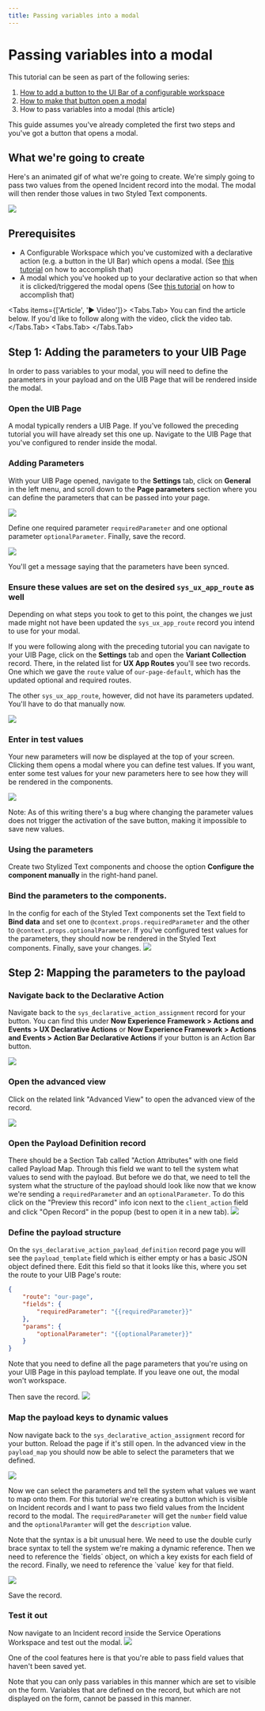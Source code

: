 ```yaml
---
title: Passing variables into a modal
---
```



# Passing variables into a modal

This tutorial can be seen as part of the following series:

1. [How to add a button to the UI Bar of a configurable workspace](./guide-adding-a-button-to-the-ui-action-bar.mdx)
2. [How to make that button open a modal](./guide-opening-a-modal-with-declarative-actions.mdx)
3. How to pass variables into a modal (this article)

This guide assumes you've already completed the first two steps and you've got a button that opens a modal.

## What we're going to create

Here's an animated gif of what we're going to create. We're simply going to pass two values from the opened Incident record into the modal. The modal will then render those values in two Styled Text components.

![](/assets/20231130054128.gif)

## Prerequisites

-   A Configurable Workspace which you've customized with a declarative action (e.g. a button in the UI Bar) which opens a modal. (See [this tutorial](/configurable-workspaces/declarative-actions/ui-action-bar) on how to accomplish that)
-   A modal which you've hooked up to your declarative action so that when it is clicked/triggered the modal opens (See [this tutorial](/opening-modal-from-a-record-in-configurable-workspaces.mdx) on how to accomplish that)

<Tabs items={['Article', '▶️ Video']}>
  <Tabs.Tab>
   <Callout type="info">
   You can find the article below. If you'd like to follow along with the video, click the video tab.
   </Callout>
  </Tabs.Tab>
  <Tabs.Tab><YouTube id="80027gKyXfw" /> </Tabs.Tab>
</Tabs>

## Step 1: Adding the parameters to your UIB Page

In order to pass variables to your modal, you will need to define the parameters in your payload and on the UIB Page that will be rendered inside the modal.

<Steps>

### Open the UIB Page

A modal typically renders a UIB Page. If you've followed the preceding tutorial you will have already set this one up. Navigate to the UIB Page that you've configured to render inside the modal.

### Adding Parameters

With your UIB Page opened, navigate to the **Settings** tab, click on **General** in the left menu, and scroll down to the **Page parameters** section where you can define the parameters that can be passed into your page. 

![](../../../public/assets/20231129195950.png)

Define one required parameter `requiredParameter` and one optional parameter `optionalParameter`. Finally, save the record. 

![](../../../public/assets/20231129200146.png)

You'll get a message saying that the parameters have been synced.

### Ensure these values are set on the desired `sys_ux_app_route` as well

Depending on what steps you took to get to this point, the changes we just made might not have been updated the `sys_ux_app_route` record you intend to use for your modal.

If you were following along with the preceding tutorial you can navigate to your UIB Page, click on the **Settings** tab and open the **Variant Collection** record. There, in the related list for **UX App Routes** you'll see two records. One which we gave the `route` value of `our-page-default`, which has the updated optional and required routes.

The other `sys_ux_app_route`, however, did not have its parameters updated. You'll have to do that manually now.

![](../../../public/assets/20231130055157.png)

### Enter in test values

Your new parameters will now be displayed at the top of your screen. Clicking them opens a modal where you can define test values. If you want, enter some test values for your new parameters here to see how they will be rendered in the components.

![](../../../public/assets/20231130050554.png)

<Callout type="info">
Note: As of this writing there's a bug where changing the parameter values does not trigger the activation of the save button, making it impossible to save new values.
</Callout>

### Using the parameters

Create two Stylized Text components and choose the option **Configure the component manually** in the right-hand panel.

### Bind the parameters to the components.

In the config for each of the Styled Text components set the Text field to **Bind data** and set one to `@context.props.requiredParameter` and the other to `@context.props.optionalParameter`. If you've configured test values for the parameters, they should now be rendered in the Styled Text components. Finally, save your changes. ![](../../../public/assets/20231130055523.png)

</Steps>

## Step 2: Mapping the parameters to the payload

<Steps>

### Navigate back to the Declarative Action

Navigate back to the `sys_declarative_action_assignment` record for your button. You can find this under **Now Experience Framework > Actions and Events > UX Declarative Actions** or **Now Experience Framework > Actions and Events > Action Bar Declarative Actions** if your button is an Action Bar button.

![](../../../public/assets/20231130050936.png)

### Open the advanced view

Click on the related link "Advanced View" to open the advanced view of the record.

![](../../../public/assets/20231130051139.png)

### Open the Payload Definition record

There should be a Section Tab called "Action Attributes" with one field called Payload Map. Through this field we want to tell the system what values to send with the payload. But before we do that, we need to tell the system what the structure of the payload should look like now that we know we're sending a `requiredParameter` and an `optionalParameter`. To do this click on the "Preview this record" info icon next to the `client_action` field and click "Open Record" in the popup (best to open it in a new tab). ![](../../../public/assets/20231130051434.png)

### Define the payload structure

On the `sys_declarative_action_payload_definition` record page you will see the `payload_template` field which is either empty or has a basic JSON object defined there. Edit this field so that it looks like this, where you set the route to your UIB Page's route:

```json
{
    "route": "our-page",
    "fields": {
        "requiredParameter": "{{requiredParameter}}"
    },
    "params": {
        "optionalParameter": "{{optionalParameter}}"
    }
}
```

<Callout type="info">
    Note that you need to define all the page parameters that you're using on your UIB Page in this payload template. If you leave one out, the modal won't workspace.
</Callout>

Then save the record. ![](../../../public/assets/20231130051903.png)

### Map the payload keys to dynamic values

Now navigate back to the `sys_declarative_action_assignment` record for your button. Reload the page if it's still open. In the advanced view in the `payload_map` you should now be able to select the parameters that we defined. 

![](../../../public/assets/20231130052441.png)

Now we can select the parameters and tell the system what values we want to map onto them. For this tutorial we're creating a button which is visible on Incident records and I want to pass two field values from the Incident record to the modal. The `requiredParameter` will get the `number` field value and the `optionalParamter` will get the `description` value.

<Callout type="info">
    Note that the syntax is a bit unusual here. We need to use the double curly brace syntax to tell the system we're making a dynamic reference. Then we need to reference the `fields` object, on which a key exists for each field of the record. Finally, we need to reference the `value` key for that field.
</Callout>

![](../../../public/assets/20231130053629.png)

Save the record.

### Test it out

Now navigate to an Incident record inside the Service Operations Workspace and test out the modal. ![](/assets/20231130054128.gif)

One of the cool features here is that you're able to pass field values that haven't been saved yet.

<Callout type="info">
    Note that you can only pass variables in this manner which are set to visible on the form. Variables that are defined on the record, but which are not displayed on the form, cannot be passed in this manner.
</Callout>

</Steps>

